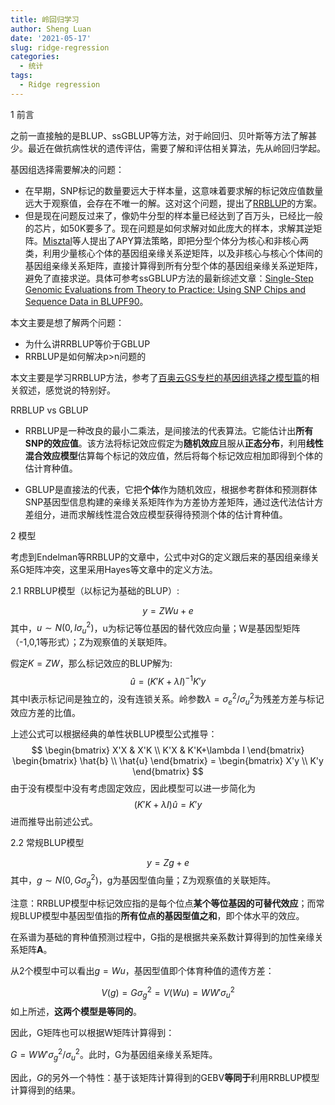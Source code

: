 ```yaml
---
title: 岭回归学习
author: Sheng Luan
date: '2021-05-17'
slug: ridge-regression
categories:
  - 统计
tags:
  - Ridge regression
---
```

1 前言

之前一直接触的是BLUP、ssGBLUP等方法，对于岭回归、贝叶斯等方法了解甚少。最近在做抗病性状的遗传评估，需要了解和评估相关算法，先从岭回归学起。

基因组选择需要解决的问题：

* 在早期，SNP标记的数量要远大于样本量，这意味着要求解的标记效应值数量远大于观察值，会存在不唯一的解。这对这个问题，提出了[RRBLUP](https://doi.org/10.3835/plantgenome2011.08.0024)的方案。
* 但是现在问题反过来了，像奶牛分型的样本量已经达到了百万头，已经比一般的芯片，如50K要多了。现在问题是如何求解对如此庞大的样本，求解其逆矩阵。[Misztal](https://doi.org/10.3168/jds.2013-7752)等人提出了APY算法策略，即把分型个体分为核心和非核心两类，利用少量核心个体的基因组亲缘关系逆矩阵，以及非核心与核心个体间的基因组亲缘关系矩阵，直接计算得到所有分型个体的基因组亲缘关系逆矩阵，避免了直接求逆。具体可参考ssGBLUP方法的最新综述文章：[Single-Step Genomic Evaluations from Theory to Practice: Using SNP Chips and Sequence Data in BLUPF90](https://doi.org/10.3390/genes11070790)。

本文主要是想了解两个问题：

* 为什么讲RRBLUP等价于GBLUP
* RRBLUP是如何解决p>n问题的

本文主要是学习RRBLUP方法，参考了[百奥云GS专栏的基因组选择之模型篇](https://www.cnblogs.com/jessepeng/p/14375487.html)的相关叙述，感觉说的特别好。

RRBLUP vs GBLUP

* RRBLUP是一种改良的最小二乘法，是间接法的代表算法。它能估计出**所有SNP的效应值**。该方法将标记效应假定为**随机效应**且服从**正态分布**，利用**线性混合效应模型**估算每个标记的效应值，然后将每个标记效应相加即得到个体的估计育种值。

* GBLUP是直接法的代表，它把**个体**作为随机效应，根据参考群体和预测群体SNP基因型信息构建的亲缘关系矩阵作为方差协方差矩阵，通过迭代法估计方差组分，进而求解线性混合效应模型获得待预测个体的估计育种值。

2 模型

考虑到Endelman等RRBLUP的文章中，公式中对G的定义跟后来的基因组亲缘关系G矩阵冲突，这里采用Hayes等文章中的定义方法。

2.1 RRBLUP模型（以标记为基础的BLUP）:

$$y=ZWu+e$$
其中，$u \sim N(0,I\sigma^{2}_{u})$，u为标记等位基因的替代效应向量；W是基因型矩阵（-1,0,1等形式）；Z为观察值的关联矩阵。

假定$K=ZW$，那么标记效应的BLUP解为:
$$\hat{u}=(K'K+\lambda I)^{-1}K'y$$
其中I表示标记间是独立的，没有连锁关系。岭参数$\lambda = \sigma^{2}_{e}/\sigma^{2}_{u}$为残差方差与标记效应方差的比值。

上述公式可以根据经典的单性状BLUP模型公式推导：
$$
\begin{bmatrix}
X'X & X'K \\ 
K'X & K'K+\lambda I 
\end{bmatrix}
\begin{bmatrix}
\hat{b} \\ 
\hat{u}  
\end{bmatrix}
=
\begin{bmatrix}
X'y \\
K'y
\end{bmatrix}
$$
由于没有模型中没有考虑固定效应，因此模型可以进一步简化为
$$
(K'K+\lambda I)\hat{u} = K'y
$$
进而推导出前述公式。

2.2 常规BLUP模型

$$y=Zg+e$$
其中，$g \sim N(0,G\sigma^{2}_{g})$，g为基因型值向量；Z为观察值的关联矩阵。

注意：RRBLUP模型中标记效应指的是每个位点**某个等位基因的可替代效应**；而常规BLUP模型中基因型值指的**所有位点的基因型值之和**，即个体水平的效应。

在系谱为基础的育种值预测过程中，G指的是根据共亲系数计算得到的加性亲缘关系矩阵**A**。

从2个模型中可以看出$g=Wu$，基因型值即个体育种值的遗传方差：

$$V(g)=G\sigma^{2}_{g}=V(Wu)=WW'\sigma^{2}_{u}$$
如上所述，**这两个模型是等同的**。

因此，G矩阵也可以根据W矩阵计算得到：

$G = WW'\sigma^{2}_{g}/\sigma^{2}_{u}$。此时，G为基因组亲缘关系矩阵。

因此，$G$的另外一个特性：基于该矩阵计算得到的GEBV**等同于**利用RRBLUP模型计算得到的结果。


